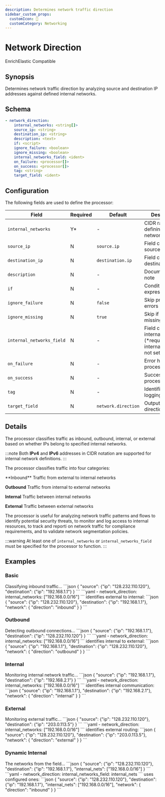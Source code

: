 ```yaml
---
description: Determines network traffic direction
sidebar_custom_props: 
  customIcon: 🔌
  customCategory: Networking
---
```


# Network Direction

<span className="theme-doc-version-badge badge badge--primary">Enrich</span><span className="theme-doc-version-badge badge badge--secondary">Elastic Compatible</span>

## Synopsis

Determines network traffic direction by analyzing source and destination IP addresses against defined internal networks.

## Schema

```yaml {2,9}
- network_direction:
    internal_networks: <string[]>
    source_ip: <string>
    destination_ip: <string>
    description: <text>
    if: <script>
    ignore_failure: <boolean>
    ignore_missing: <boolean>
    internal_networks_field: <ident>
    on_failure: <processor[]>
    on_success: <processor[]>
    tag: <string>
    target_field: <ident>
```

## Configuration

The following fields are used to define the processor:

|Field|Required|Default|Description|
|---|---|---|---|
|`internal_networks`|Y*|-|CIDR ranges defining internal networks|
|`source_ip`|N|`source.ip`|Field containing source IP|
|`destination_ip`|N|`destination.ip`|Field containing destination IP|
|`description`|N|-|Documentation note|
|`if`|N|-|Conditional expression|
|`ignore_failure`|N|`false`|Skip processing errors|
|`ignore_missing`|N|`true`|Skip if fields missing|
|`internal_networks_field`|N|-|Field containing internal networks (*required if internal_networks not set)|
|`on_failure`|N|-|Error handling processors|
|`on_success`|N|-|Success handling processors|
|`tag`|N|-|Identifier for logging|
|`target_field`|N|`network.direction`|Output field for direction|

## Details

The processor classifies traffic as inbound, outbound, internal, or external based on whether IPs belong to specified internal networks.

:::note
Both **IPv4** and **IPv6** addresses in CIDR notation are supported for internal network definitions.
:::

The processor classifies traffic into four categories:

<TermTable>
  <TermCol>**Inbound**</TermCol>
  <DefCol>Traffic from external to internal networks</DefCol>
  
  <TermCol>**Outbound**</TermCol>
  <DefCol>Traffic from internal to external networks</DefCol>

  <TermCol>**Internal**</TermCol>
  <DefCol>Traffic between internal networks</DefCol>

  <TermCol>**External**</TermCol>
  <DefCol>Traffic between external networks</DefCol>
</TermTable>

The processor is useful for analyzing network traffic patterns and flows to identify potential security threats, to monitor and log access to internal resources, to track and reporti on network traffic for compliance requirements, and to validate network segmentation policies.

:::warning
At least one of `internal_networks` or `internal_networks_field` must be specified for the processor to function.
:::

## Examples

### Basic

<ExampleGrid>
  <CommentCol>
    Classifying inbound traffic...
  </CommentCol>
  <CodeCol>
    ```json
    {
      "source": {"ip": "128.232.110.120"},
      "destination": {"ip": "192.168.1.1"}
    }
    ```
    ```yaml
    - network_direction:
        internal_networks: ["192.168.0.0/16"]
    ```
  </CodeCol>
  <CommentCol>
    identifies external to internal:
  </CommentCol>
  <CodeCol>
    ```json
    {
      "source": {"ip": "128.232.110.120"},
      "destination": {"ip": "192.168.1.1"},
      "network": {
        "direction": "inbound"
      }
    }
    ```
  </CodeCol>
</ExampleGrid>

### Outbound

<ExampleGrid>
  <CommentCol>
    Detecting outbound connections...
  </CommentCol>
  <CodeCol>
    ```json
    {
      "source": {"ip": "192.168.1.1"},
      "destination": {"ip": "128.232.110.120"}
    }
    ```
    ```yaml
    - network_direction:
        internal_networks: ["192.168.0.0/16"]
    ```
  </CodeCol>
  <CommentCol>
    identifies internal to external:
  </CommentCol>
  <CodeCol>
    ```json
    {
      "source": {"ip": "192.168.1.1"},
      "destination": {"ip": "128.232.110.120"},
      "network": {
        "direction": "outbound"
      }
    }
    ```
  </CodeCol>
</ExampleGrid>

### Internal

<ExampleGrid>
  <CommentCol>
    Monitoring internal network traffic...
  </CommentCol>
  <CodeCol>
    ```json
    {
      "source": {"ip": "192.168.1.1"},
      "destination": {"ip": "192.168.2.1"}
    }
    ```
    ```yaml
    - network_direction:
        internal_networks: ["192.168.0.0/16"]
    ```
  </CodeCol>
  <CommentCol>
    identifies internal communication:
  </CommentCol>
  <CodeCol>
    ```json
    {
      "source": {"ip": "192.168.1.1"},
      "destination": {"ip": "192.168.2.1"},
      "network": {
        "direction": "internal"
      }
    }
    ```
  </CodeCol>
</ExampleGrid>

### External

<ExampleGrid>
  <CommentCol>
    Monitoring external traffic...
  </CommentCol>
  <CodeCol>
    ```json
    {
      "source": {"ip": "128.232.110.120"},
      "destination": {"ip": "203.0.113.5"}
    }
    ```
    ```yaml
    - network_direction:
        internal_networks: ["192.168.0.0/16"]
    ```
  </CodeCol>
  <CommentCol>
    identifies external routing:
  </CommentCol>
  <CodeCol>
    ```json
    {
      "source": {"ip": "128.232.110.120"},
      "destination": {"ip": "203.0.113.5"},
      "network": {
        "direction": "external"
      }
    }
    ```
  </CodeCol>
</ExampleGrid>

### Dynamic Internal

<ExampleGrid>
  <CommentCol>
    The networks from the field...
  </CommentCol>
  <CodeCol>
    ```json
    {
      "source": {"ip": "128.232.110.120"},
      "destination": {"ip": "192.168.1.1"},
      "internal_nets": ["192.168.0.0/16"]
    }
    ```
    ```yaml
    - network_direction:
        internal_networks_field: internal_nets
    ```
  </CodeCol>
  <CommentCol>
    uses configured ones:
  </CommentCol>
  <CodeCol>
    ```json
    {
      "source": {"ip": "128.232.110.120"},
      "destination": {"ip": "192.168.1.1"},
      "internal_nets": ["192.168.0.0/16"],
      "network": {
        "direction": "inbound"
      }
    }
    ```
  </CodeCol>
</ExampleGrid>
